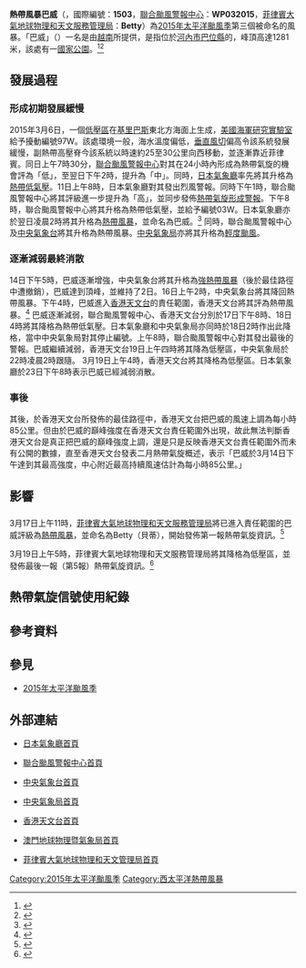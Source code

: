 {{expand|time=2017-11-05T04:58:14+00:00}}
{{refimprove|time=2017-11-05T04:58:14+00:00}}
{{NoteUTC+8}}
{{NoteTA
|G1=TyphoonNew
|T=zh:熱帶風暴巴威 (2015年); zh-cn:热带风暴巴威 (2015年); zh-hk:熱帶風暴巴威 (2015年); zh-mo:熱帶風暴巴威 (2015年); zh-tw:輕度颱風巴威 (2015年)
|skin=typhoon
}}
{{颱風基礎資訊
|颱風名稱               = 熱帶風暴巴威
|外文名稱               = Tropical Storm Bavi
|外文語言               = 英文
|代表圖像               = Bavi Mar 14 2015 0310Z.jpg
|代表圖像名稱           = 熱帶風暴巴威
|形成日期               = 2015年3月10日
|消散日期               = 2015年3月23日
|十分鐘平均風速JMA      = 45|JMA=knot
|十分鐘平均風速CWB      = 23|CWB=m/s
|十分鐘平均風速KMA      = 27|KMA=m/s
|十分鐘平均風速HKO      = 85
|十分鐘平均風速PAGASA   = 85
|十分鐘平均風速TMD      = 45|TMD=knot
|二分鐘平均風速         = 23|NMC=m/s
|一分鐘平均風速         = 50|SSHS=knot<!--JTWC-->
|瞬間最大陣風           = 120<!--JMA-->
|最低氣壓               = 990<!--JMA-->
|氣旋能量指數           = 4.1125
|財產損失               = 
|死傷人數               = 
|影響地區               = {{KIR}}<br>{{MHL}}<br>{{NMI}}<br>{{GUM}}<br>{{PHI}}
|備註                   = 
|颱風路徑圖             = Bavi 2015 track.png
|風季年份               = 2015
|風季位置               = 太平洋
}}
{{portal phs}}
'''熱帶風暴巴威'''（{{lang-en|'''Tropical Storm Bavi'''}}，國際編號：'''1503'''，[[聯合颱風警報中心|聯合颱風警報中心]]：'''WP032015'''，[[菲律賓大氣地球物理和天文服務管理局|菲律賓大氣地球物理和天文服務管理局]]：'''Betty'''）為[[2015年太平洋颱風季|2015年太平洋颱風季]]第三個被命名的風暴。「巴威」（{{lang-vi|Ba Vì}}）一名是由[[越南|越南]]所提供，是指位於[[河內市|河內市]][[巴位縣|巴位縣]]的{{link-en|巴位山脈|Ba Vì mountain range}}，峰頂高達1281米，該處有一[[巴維國家公園|國家公園]]。<ref>{{cite web|url=http://www.weather.gov.hk/informtc/sound/tc_pronunciation2015_uc.htm#Vietnam|title=熱帶氣旋名稱的意義|author=香港天文台|accessdate=2015-03-13|archive-url=https://web.archive.org/web/20150701212504/http://www.weather.gov.hk/informtc/sound/tc_pronunciation2015_uc.htm#Vietnam|archive-date=2015-07-01|dead-url=yes}}</ref><ref>{{cite web|url=http://cwb.gov.tw/V7/knowledge/encyclopedia/ty007.htm|title=颱風百問——颱風是怎麼命名？|author=交通部中央氣象局|accessdate=2015-03-13|deadurl=yes|archiveurl=https://web.archive.org/web/20160531115722/http://www.cwb.gov.tw/V7/knowledge/encyclopedia/ty007.htm|archivedate=2016年5月31日|df=}}</ref>

==發展過程==
{{phs wikify}}
===形成初期發展緩慢===
2015年3月6日，一個[[低壓區|低壓區]]在[[基里巴斯|基里巴斯]]東北方海面上生成，[[美國海軍研究實驗室|美國海軍研究實驗室]]給予擾動編號97W。該處環境一般，海水溫度偏低，[[垂直風切|垂直風切]]偏高令該系統發展緩慢，副熱帶高壓脊今該系統以時速約25至30公里向西移動，並逐漸靠近菲律賓。同日上午7時30分，[[聯合颱風警報中心|聯合颱風警報中心]]對其在24小時內形成為熱帶氣旋的機會評為「低」，至翌日下午2時，提升為「中」。同時，[[氣象廳_(日本)|日本氣象廳]]率先將其升格為[[熱帶低氣壓|熱帶低氣壓]]。11日上午8時，日本氣象廳對其發出烈風警報。同時下午1時，聯合颱風警報中心將其評級進一步提升為「高」，並同步發佈[[熱帶氣旋形成警報|熱帶氣旋形成警報]]。下午8時，聯合颱風警報中心將其升格為熱帶低氣壓，並給予編號03W。日本氣象廳亦於翌日凌晨2時將其升格為[[熱帶風暴|熱帶風暴]]，並命名為巴威。<ref>{{cite web|title=RSMC Tropical Cyclone Advisory 111800Z|url=http://www.wis-jma.go.jp/cms/warning/2015/03/11/tropical-cyclone-advisory-for-five-day-track-forecast-2015-03-11t180000z/|publisher=日本氣象廳|accessdate=2015-03-12|archivedate=2015-04-02|archive-url=https://web.archive.org/web/20150402125421/http://www.wis-jma.go.jp/cms/warning/2015/03/11/tropical-cyclone-advisory-for-five-day-track-forecast-2015-03-11t180000z/|dead-url=yes}}</ref>
同時，聯合颱風警報中心及[[中央氣象台|中央氣象台]]將其升格為熱帶風暴。[[交通部中央氣象局|中央氣象局]]亦將其升格為[[輕度颱風|輕度颱風]]。

===逐漸減弱最終消散===
14日下午5時，巴威逐漸增強，中央氣象台將其升格為[[強熱帶風暴|強熱帶風暴]]（後於最佳路徑中遭撤銷），巴威達到頂峰，並維持了2日。16日上午2時，中央氣象台將其降回熱帶風暴。下午4時，巴威進入[[香港天文台|香港天文台]]的責任範圍，香港天文台將其評為熱帶風暴。<ref>{{cite web|url=http://www.info.gov.hk/gia/wr/201503/16/P201503160620.htm|title=天氣稿第097號 - 本港天氣預報|author=香港天文台|date=2015-03-16|access-date=2015-03-16|archive-date=2016-08-06|archive-url=https://web.archive.org/web/20160806105752/http://www.info.gov.hk/gia/wr/201503/16/P201503160620.htm|dead-url=no}}</ref>
巴威逐漸減弱，聯合颱風警報中心、香港天文台分別於17日下午8時、18日4時將其降格為熱帶低氣壓。日本氣象廳和中央氣象局亦同時於18日2時作出此降格，當中中央氣象局對其停止編號。上午8時，聯合颱風警報中心對其發出最後的警報。巴威繼續減弱，香港天文台19日上午四時將其降為低壓區，中央氣象局於22時凌晨2時跟隨。
3月19日上午4時，香港天文台將其降格為低壓區。日本氣象廳於23日下午8時表示巴威已經減弱消散。
===事後===
其後，於香港天文台所發佈的最佳路徑中，香港天文台把巴威的風速上調為每小時85公里。但由於巴威的巔峰強度在香港天文台責任範圍外出現，故此無法判斷香港天文台是真正把巴威的巔峰強度上調，還是只是反映香港天文台責任範圍外而未有公開的數據，直至香港天文台發表二月熱帶氣旋概述，表示「巴威於3月14日下午達到其最高強度，中心附近最高持續風速估計為每小時85公里。」

==影響==
==={{PHI}}===
3月17日上午11時，[[菲律賓大氣地球物理和天文服務管理局|菲律賓大氣地球物理和天文服務管理局]]將已進入責任範圍的巴威評級為[[熱帶風暴|熱帶風暴]]，並命名為Betty（貝蒂），開始發佈第一報熱帶氣旋資訊。<ref>{{cite web|title=betty_2015_bulletin #1|url=http://pagasa.dost.gov.ph/index.php/bulletin-archive/232-betty-2015-bulletin/2323-1|publisher=Philippine Atmospheric, Geophysical and Astronomical Services Administration|accessdate=2015-01-15|archivedate=2015-03-18|deadurl=yes|archiveurl=https://www.webcitation.org/6X7Jp5HJd?url=http://pagasa.dost.gov.ph/index.php/bulletin-archive/232-betty-2015-bulletin/2323-1}}</ref>

3月19日上午5時，菲律賓大氣地球物理和天文服務管理局將其降格為低壓區，並發佈最後一報（第5報）熱帶氣旋資訊。<ref>{{cite web|title=betty_2015_bulletin #5|url=http://pagasa.dost.gov.ph/index.php/bulletin-archive/232-betty-2015-bulletin/2352-5|publisher=Philippine Atmospheric, Geophysical and Astronomical Services Administration|accessdate=2015-03-19|archivedate=2015-03-19}}{{dead link|date=2018年1月 |bot=InternetArchiveBot |fix-attempted=yes }}</ref>

==熱帶氣旋信號使用紀錄==

==參考資料==
{{reflist|2}}

==參見==
{{Commons category|Tropical Storm Bavi (2015)}}
*[[2015年太平洋颱風季|2015年太平洋颱風季]]

==外部連結==
*{{ja}}[http://www.jma.go.jp/ 日本氣象廳首頁] {{Wayback|url=http://www.jma.go.jp/ |date=20061107170045 }}
*{{en}}[http://www.usno.navy.mil/JTWC/ 聯合颱風警報中心首頁] {{Wayback|url=http://www.usno.navy.mil/JTWC/ |date=20150809201922 }}
*{{zh-cn}}[https://web.archive.org/web/20120928121548/http://www.nmc.gov.cn/ 中央氣象台首頁]
*{{zh-tw}}[http://www.cwb.gov.tw/ 中央氣象局首頁] {{Wayback|url=http://www.cwb.gov.tw/ |date=20181025071210 }}
*{{zh-hk}}[http://www.hko.gov.hk/ 香港天文台首頁] {{Wayback|url=http://www.hko.gov.hk/ |date=20110224003313 }}
*{{zh-hk}}[http://www.smg.gov.mo/ 澳門地球物理暨氣象局首頁] {{Wayback|url=http://www.smg.gov.mo/ |date=20140517030343 }}
*{{en}}[http://www.pagasa.dost.gov.ph/ 菲律賓大氣地球物理和天文管理局首頁] {{Wayback|url=http://www.pagasa.dost.gov.ph/ |date=20081216234000 }}

{{2015_Pacific_typhoon_season_buttons}}

[[Category:2015年太平洋颱風季|Category:2015年太平洋颱風季]]
[[Category:西太平洋熱帶風暴|Category:西太平洋熱帶風暴]]